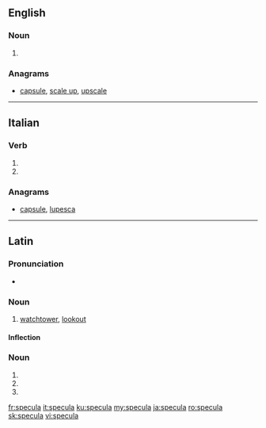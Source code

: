 {{also|spécula}}
==English==

===Noun===
{{head|en|noun plural form}}

# {{plural of|speculum|lang=en}}

===Anagrams===
* [[capsule#English|capsule]], [[scale up#English|scale up]], [[upscale#English|upscale]]

----

==Italian==

===Verb===
{{head|it|verb form}}

# {{inflection of|speculare||3|s|pres|indc|lang=it}}
# {{inflection of|speculare||2|s|impr|lang=it}}

===Anagrams===
* [[capsule#Italian|capsule]], [[lupesca#Italian|lupesca]]

----

==Latin==

===Pronunciation===
* {{la-IPA|specula}}

===Noun===
{{la-noun|specula||speculae|f|first}}

# [[watchtower]], [[lookout]]

====Inflection====
{{la-decl-1st|specul}}

===Noun===
{{la-noun-form|specula}}

# {{inflection of|speculum||nom|p|lang=la}}
# {{inflection of|speculum||acc|p|lang=la}}
# {{inflection of|speculum||voc|p|lang=la}}

[[fr:specula]]
[[it:specula]]
[[ku:specula]]
[[my:specula]]
[[ja:specula]]
[[ro:specula]]
[[sk:specula]]
[[vi:specula]]